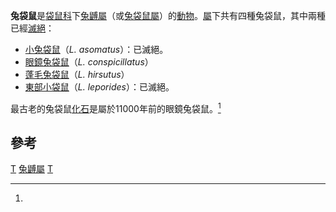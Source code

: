 {{Automatic taxobox
| taxon = Lagorchestes
| authority = [[約翰·古爾德|Gould]], 1841
| name = 兔袋鼠<ref name=MSW3>{{MSW3 Groves|pages=62-63}}</ref>
| fossil_range = 現在<ref name=paleo>[http://paleodb.org/cgi-bin/bridge.pl?action=checkTaxonInfo&taxon_no=40152&is_real_user=1 The Paleobiology Database]</ref>
| image = Eastern Hare-wallaby Pengo.jpg
| image_caption = [[東部小袋鼠|東部小袋鼠]]
| type_species = [[東部小袋鼠|東部小袋鼠]] ''Macropus leporides''
| type_species authority = Gould, 1841
| subdivision_ranks = [[種|種]]
| subdivision = 
* [[小兔袋鼠|小兔袋鼠]] ''L. asomatus''
* [[眼鏡兔袋鼠|眼鏡兔袋鼠]] ''L. conspicillatus''
* [[蓬毛兔袋鼠|蓬毛兔袋鼠]] ''L. hirsutus''
* [[東部小袋鼠|東部小袋鼠]] ''L. leporides''
}}

'''兔袋鼠'''是[[袋鼠科|袋鼠科]]下[[兔䶈屬|兔䶈屬]]（或[[兔袋鼠屬|兔袋鼠屬]]）的[[動物|動物]]。[[屬|屬]]下共有四種兔袋鼠，其中兩種已經[[滅絕|滅絕]]：

* [[小兔袋鼠|小兔袋鼠]]（''L. asomatus''）：已滅絕。
* [[眼鏡兔袋鼠|眼鏡兔袋鼠]]（''L. conspicillatus''）
* [[蓬毛兔袋鼠|蓬毛兔袋鼠]]（''L. hirsutus''）
* [[東部小袋鼠|東部小袋鼠]]（''L. leporides''）：已滅絕。

最古老的兔袋鼠[[化石|化石]]是屬於11000年前的眼鏡兔袋鼠。<ref name=paleo/>

== 參考 ==
{{reflist}}
{{澳洲有袋總目|M.}}
{{Taxonbar|from=Q218873}}

[[Category:袋鼠科|T]]
[[Category:兔䶈屬|]]
[[Category:1841年描述的分类群|T]]